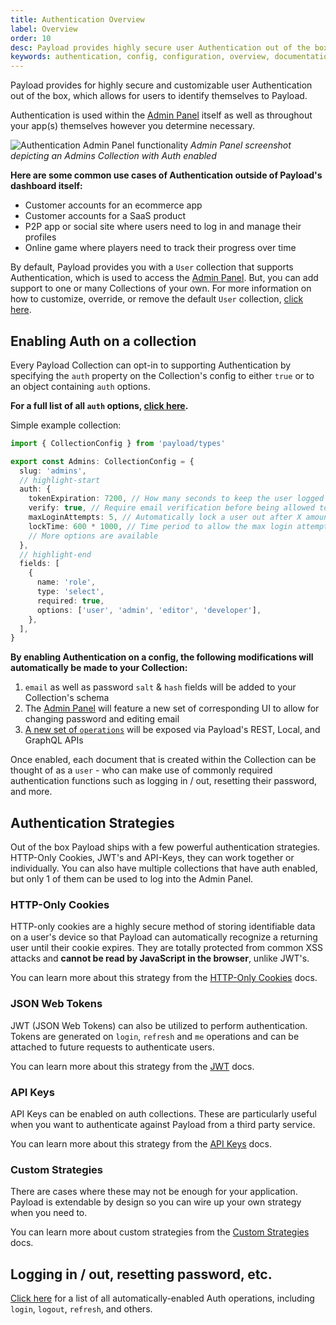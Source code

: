 ```yaml
---
title: Authentication Overview
label: Overview
order: 10
desc: Payload provides highly secure user Authentication out of the box, and you can fully customize, override, or remove the default Authentication support.
keywords: authentication, config, configuration, overview, documentation, Content Management System, cms, headless, javascript, node, react, nextjs
---
```


<YouTube
  id="CT4KafeJjTI"
  title="Simplified Authentication for Headless CMS: Unlocking Reusability in One Line"
/>

<Banner>
  Payload provides for highly secure and customizable user Authentication out of the box, which
  allows for users to identify themselves to Payload.
</Banner>

Authentication is used within the [Admin Panel](../admin/overview) itself as well as throughout your app(s) themselves however you determine necessary.

![Authentication Admin Panel functionality](https://payloadcms.com/images/docs/auth-admin.jpg)
_Admin Panel screenshot depicting an Admins Collection with Auth enabled_

**Here are some common use cases of Authentication outside of Payload's dashboard itself:**

- Customer accounts for an ecommerce app
- Customer accounts for a SaaS product
- P2P app or social site where users need to log in and manage their profiles
- Online game where players need to track their progress over time

By default, Payload provides you with a `User` collection that supports Authentication, which is used to access the [Admin Panel](../admin/overview). But, you can add support to one or many Collections of your own. For more information on how to customize, override, or remove the default `User` collection, [click here](/docs/admin/overview#the-admin-user-collection).

## Enabling Auth on a collection

Every Payload Collection can opt-in to supporting Authentication by specifying the `auth` property on the Collection's config to either `true` or to an object containing `auth` options.

**For a full list of all `auth` options, [click here](/docs/authentication/config).**

Simple example collection:

```ts
import { CollectionConfig } from 'payload/types'

export const Admins: CollectionConfig = {
  slug: 'admins',
  // highlight-start
  auth: {
    tokenExpiration: 7200, // How many seconds to keep the user logged in
    verify: true, // Require email verification before being allowed to authenticate
    maxLoginAttempts: 5, // Automatically lock a user out after X amount of failed logins
    lockTime: 600 * 1000, // Time period to allow the max login attempts
    // More options are available
  },
  // highlight-end
  fields: [
    {
      name: 'role',
      type: 'select',
      required: true,
      options: ['user', 'admin', 'editor', 'developer'],
    },
  ],
}
```

**By enabling Authentication on a config, the following modifications will automatically be made to your Collection:**

1. `email` as well as password `salt` & `hash` fields will be added to your Collection's schema
1. The [Admin Panel](../admin/overview) will feature a new set of corresponding UI to allow for changing password and editing email
1. [A new set of `operations`](/docs/authentication/operations) will be exposed via Payload's REST, Local, and GraphQL APIs

Once enabled, each document that is created within the Collection can be thought of as a `user` - who can make use of commonly required authentication functions such as logging in / out, resetting their password, and more.

## Authentication Strategies

Out of the box Payload ships with a few powerful authentication strategies. HTTP-Only Cookies, JWT's and API-Keys, they can work together or individually. You can also have multiple collections that have auth enabled, but only 1 of them can be used to log into the Admin Panel.

### HTTP-Only Cookies

HTTP-only cookies are a highly secure method of storing identifiable data on a user's device so that Payload can automatically recognize a returning user until their cookie expires. They are totally protected from common XSS attacks and <strong>cannot be read by JavaScript in the browser</strong>, unlike JWT's.

You can learn more about this strategy from the [HTTP-Only Cookies](/docs/authentication/http-only-cookies) docs.

### JSON Web Tokens

JWT (JSON Web Tokens) can also be utilized to perform authentication. Tokens are generated on `login`, `refresh` and `me` operations and can be attached to future requests to authenticate users.

You can learn more about this strategy from the [JWT](/docs/authentication/jwt) docs.

### API Keys

API Keys can be enabled on auth collections. These are particularly useful when you want to authenticate against Payload from a third party service.

You can learn more about this strategy from the [API Keys](/docs/authentication/api-keys) docs.

### Custom Strategies

There are cases where these may not be enough for your application. Payload is extendable by design so you can wire up your own strategy when you need to.

You can learn more about custom strategies from the [Custom Strategies](/docs/authentication/custom-strategies) docs.

## Logging in / out, resetting password, etc.

[Click here](/docs/authentication/operations) for a list of all automatically-enabled Auth operations, including `login`, `logout`, `refresh`, and others.
